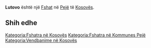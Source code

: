 {{Fshat në Kosovës
 | Emri                = Lutovo
| sqi_V_name = Llutovë
| sqi_V_FULL_NAME_RO = Llutovë Llutova
| sqi_V_FULL_NAME_ND_RO = Llutove Llutova
| sqi_V_SORT_NAME_RG = LLUTOVE LLUTOVA
| sqi_V_FULL_NAME_RG = Llutovë Llutova
| sqi_V_FULL_NAME_ND_RG = Llutove Llutova
| srp_N_name = Lutovo
| srp_N_FULL_NAME_RO = Lutovo
| srp_N_FULL_NAME_ND_RO = Lutovo
| srp_N_SORT_NAME_RG = LUTOVO
| srp_N_FULL_NAME_RG = Lutovo
| srp_N_FULL_NAME_ND_RG = Lutovo
| std_V_name = Lutan
| std_V_FULL_NAME_RO = Lutan Ujmira
| std_V_FULL_NAME_ND_RO = Lutan Ujmira
| std_V_SORT_NAME_RG = LUTAN UJMIRA
| std_V_FULL_NAME_RG = Lutan Ujmira
| std_V_FULL_NAME_ND_RG = Lutan Ujmira

 | Emri (Rasa dhanore) = 
 | Figura              = 
 | Shteti              = Kosovo
 | Komuna              = Pejë
 | Kodi postar         = 
 | Sipërfaqja          = 

 | Popullsia           = 

 | Regj. i popullsisë  = 
 | Dend. e popullsisë  = 
 | Faqja zyrtare       = 
 <!--- Koordinatat ----> 
 | Gjerësia            = 42.730278
 | Gjatësia            = 20.133056
 | Lartësia            = 
}}
'''Lutovo''' është një [[Fshat]] në [[Pejë]] të [[Kosovës]].

<!-- == Gjeografia == -->
<!-- == Historia == -->
<!-- == Demografia == -->
== Shih edhe ==
{{Komuna Pejë}}
{{Kosovo-Administrata-Cung}}

[[Kategoria:Fshatra në Kosovës]]
[[Kategoria:Fshatra në Kommunes Pejë]]
[[Kategoria:Vendbanime në Kosovës]]
